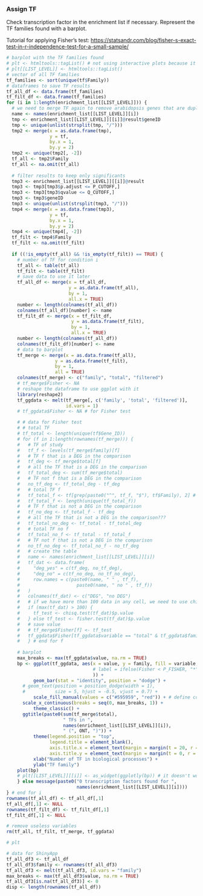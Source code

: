 ### Assign TF

Check transcription factor in the enrichment list if necessary.
Represent the TF families found with a barplot.

Tutorial for applying Fisher's test:
<https://statsandr.com/blog/fisher-s-exact-test-in-r-independence-test-for-a-small-sample/>

```r
# barplot with the TF families found
# plt <- htmltools::tagList() # not using interactive plots because it doesn´t keep some configuration
# plt[[LIST_LEVEL]] <- htmltools::tagList()
# vector of all TF families
tf_families <- sort(unique(tf$Family))
# dataframes to save TF results
tf_all_df <- data.frame(tf_families)
tf_filt_df <- data.frame(tf_families)
for (i in 1:length(enrichment_list[[LIST_LEVEL]])) {
  # we need to merge TF again to remove arabidopsis genes that are duplicated
  name <- names(enrichment_list[[LIST_LEVEL]][i])
  tmp <- enrichment_list[[LIST_LEVEL]][[i]]@result$geneID
  tmp <- unique(unlist(strsplit(tmp, "/")))
  tmp2 <- merge(x = as.data.frame(tmp),
                y = tf,
                by.x = 1,
                by.y = 2)
  tmp2 <- unique(tmp2[, -2])
  tf_all <- tmp2$Family
  tf_all <- na.omit(tf_all)
  
  # filter results to keep only significants
  tmp3 <- enrichment_list[[LIST_LEVEL]][[i]]@result
  tmp3 <- tmp3[tmp3$p.adjust <= P_CUTOFF,]
  tmp3 <- tmp3[tmp3$qvalue <= Q_CUTOFF,]
  tmp3 <- tmp3$geneID
  tmp3 <- unique(unlist(strsplit(tmp3, "/")))
  tmp4 <- merge(x = as.data.frame(tmp3),
                y = tf,
                by.x = 1,
                by.y = 2)
  tmp4 <- unique(tmp4[, -2])
  tf_filt <- tmp4$Family
  tf_filt <- na.omit(tf_filt)
  
  if ((!is_empty(tf_all) && !is_empty(tf_filt)) == TRUE) {
    # number of TF for condition i
    tf_all <- table(tf_all)
    tf_filt <- table(tf_filt)
    # save data to use it later
    tf_all_df <- merge(x = tf_all_df,
                       y = as.data.frame(tf_all),
                       by = 1,
                       all.x = TRUE)
    number <- length(colnames(tf_all_df))
    colnames(tf_all_df)[number] <- name
    tf_filt_df <- merge(x = tf_filt_df,
                        y = as.data.frame(tf_filt),
                        by = 1,
                        all.x = TRUE)
    number <- length(colnames(tf_all_df))
    colnames(tf_filt_df)[number] <- name
    # data to barplot
    tf_merge <- merge(x = as.data.frame(tf_all),
                  y = as.data.frame(tf_filt),
                  by = 1,
                  all = TRUE)
    colnames(tf_merge) <- c("family", "total", "filtered")
    # tf_merge$Fisher <- NA
    # reshape the dataframe to use ggplot with it
    library(reshape2)
    tf_ggdata <- melt(tf_merge[, c('family', 'total', 'filtered')],
                      id.vars = 1)
    # tf_ggdata$Fisher <- NA # for Fisher test

    # # data for Fisher test
    # # total TF
    # tf_total <- length(unique(tf$Gene_ID))
    # for (f in 1:length(rownames(tf_merge))) {
    #   # TF of study
    #   tf_f <- levels(tf_merge$family)[f]
    #   # TF f that is a DEG in the comparison
    #   tf_deg <- tf_merge$total[f]
    #   # all the TF that is a DEG in the comparison
    #   tf_total_deg <- sum(tf_merge$total)
    #   # TF not f that is a DEG in the comparison
    #   no_tf_deg <- tf_total_deg - tf_deg
    #   # total TF f
    #   tf_total_f <- tf[grep(paste0("^", tf_f, "$"), tf$Family), 2] # beware of the isoforms!
    #   tf_total_f <- length(unique(tf_total_f))
    #   # TF f that is not a DEG in the comparison
    #   tf_no_deg <- tf_total_f - tf_deg
    #   # all the TF that is not a DEG in the comparison???
    #   tf_total_no_deg <- tf_total - tf_total_deg
    #   # total TF no f
    #   tf_total_no_f <- tf_total - tf_total_f
    #   # TF not f that is not a DEG in the comparison
    #   no_tf_no_deg <- tf_total_no_f - no_tf_deg
    #   # create the table
    #   name <- names(enrichment_list[[LIST_LEVEL]][i])
    #   tf_dat <- data.frame(
    #     "deg_yes" = c(tf_deg, no_tf_deg),
    #     "deg_no" = c(tf_no_deg, no_tf_no_deg),
    #     row.names = c(paste0(name, " " , tf_f),
    #                     paste0(name, " no " , tf_f))
    #   )
    #   colnames(tf_dat) <- c("DEG", "no DEG")
    #   # if we have more than 100 data in any cell, we need to use chisq.test
    #   if (max(tf_dat) > 100) {
    #     tf_test <- chisq.test(tf_dat)$p.value
    #   } else tf_test <- fisher.test(tf_dat)$p.value
    #   # save value
    #   # tf_merge$Fisher[f] <- tf_test
    #   tf_ggdata$Fisher[tf_ggdata$variable == "total" & tf_ggdata$family == tf_f] <- tf_test
    #   } # end for f
    
    # barplot
    max_breaks <- max(tf_ggdata$value, na.rm = TRUE)
    bp <- ggplot(tf_ggdata, aes(x = value, y = family, fill = variable,
                                # label = ifelse(Fisher < P_FISHER, "*", "")
                                )) +
          geom_bar(stat = "identity", position = "dodge") +
      # geom_text(position = position_dodge(width = 1),
      #           size = 5, hjust = -0.5, vjust = 0.7) +
          scale_fill_manual(values = c("#595959", "red")) + # define colors
      scale_x_continuous(breaks = seq(0, max_breaks, 1)) +
          theme_classic() +
      ggtitle(paste0(sum(tf_merge$total),
                     " TFs in ",
                     names(enrichment_list[[LIST_LEVEL]][i]),
                     " (", ONT, ")")) +
          theme(legend.position = "top",
                legend.title = element_blank(),
                axis.title.x = element_text(margin = margin(t = 20, r = 0, b = 0, l = 0)),
                axis.title.y = element_text(margin = margin(t = 0, r = 20, b = 0, l = 0))) + # margins axis
          xlab("Number of TF in biological processes") +
          ylab("TF family")
    plot(bp)
    # plt[[LIST_LEVEL]][[i]] <- as_widget(ggplotly(bp)) # it doesn't work well with Fisher test
    } else message(paste0("0 transcription factors found for ",
                          names(enrichment_list[[LIST_LEVEL]][i])))
} # end for i
rownames(tf_all_df) <- tf_all_df[,1]
tf_all_df[,1] <- NULL
rownames(tf_filt_df) <- tf_filt_df[,1]
tf_filt_df[,1] <- NULL

# remove useless variables
rm(tf_all, tf_filt, tf_merge, tf_ggdata)
```

```r
# plt
```

```r
# data for ShinyApp
tf_all_df3 <- tf_all_df
tf_all_df3$family <- rownames(tf_all_df3)
tf_all_df3 <- melt(tf_all_df3, id.vars = "family")
max_breaks <- max(tf_all_df3$value, na.rm = TRUE)
tf_all_df3[is.na(tf_all_df3)] <- 0
disp <- length(rownames(tf_all_df))
```